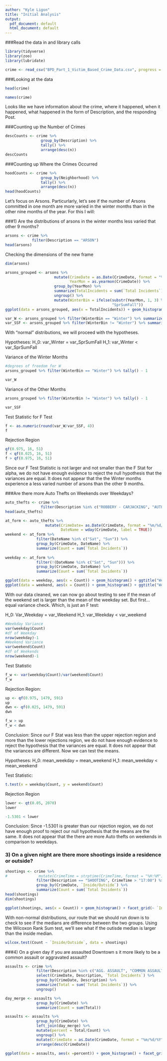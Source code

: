 ```yaml
---
author: "Kyle Ligon"
title: "Initial Analysis"
output:
  pdf_document: default
  html_document: default
---
```




###Read the data in and library calls
```r
library(tidyverse)
library(zoo)
library(lubridate)

crime <- read_csv("BPD_Part_1_Victim_Based_Crime_Data.csv", progress = FALSE)
```

###Looking at the data
```r
head(crime)

names(crime)
```
Looks like we have information about the crime, where it happened, when it happened, what happened in the form of Description, and the responding Post.  

###Counting up the Number of Crimes
```r
descCounts <- crime %>%
                group_by(Description) %>%
                tally() %>%
                arrange(desc(n))
descCounts
```

###Counting up Where the Crimes Occurred
```r
hoodCounts <- crime %>%
                group_by(Neighborhood) %>%
                tally() %>%
                arrange(desc(n))
head(hoodCounts)
```
Let's focus on Arsons.  Particurlarly, let's see if the number of Arsons committed in one month are more varied in the winter months than in the other nine months of the year.  For this I will:

\begin{itemize} 

\item Summarize the number of arsons by month

\item Run an F test on number of arsons between the two groups

\item Write a conclusion for the test

\end{itemize}

###1)	Are the distributions of arsons in the winter months less varied that other 9 months?
```r
arsons <- crime %>%
            filter(Description == "ARSON")
head(arsons)
```

Checking the dimensions of the new frame
```r
dim(arsons)
```
```r
arsons_grouped <- arsons %>%
                      mutate(CrimeDate = as.Date(CrimeDate, format = "%m/%d/%Y"),
                             YearMon = as.yearmon(CrimeDate)) %>%
                      group_by(YearMon) %>%
                      summarize(TotalIncidents = sum(`Total Incidents`)) %>%
                      ungroup() %>%
                      mutate(WinterBin = ifelse(substr(YearMon, 1, 3) %in%  c("Dec", "Jan", "Feb"), "Winter",
                                                "SprSumFall"))
ggplot(data = arsons_grouped, aes(x = TotalIncidents)) + geom_histogram(bins = 6) + facet_wrap(~ WinterBin)

var_W <- arsons_grouped %>% filter(WinterBin == "Winter") %>% summarize(Variance = var(TotalIncidents))
var_SSF <- arsons_grouped %>% filter(WinterBin != "Winter") %>% summarize(Variance = var(TotalIncidents))
```
With "normal" distributions, we will proceed with the hypotheses.

Hypotheses:
H_0: var_Winter = var_SprSumFall
H_1: var_Winter < var_SprSumFall

Variance of the Winter Months
```r
#degrees of freedom for W 
arsons_grouped %>% filter(WinterBin == "Winter") %>% tally() - 1

var_W
```

Variance of the Other Months
```r
arsons_grouped %>% filter(WinterBin != "Winter") %>% tally() - 1

var_SSF
```

Test Statistic for F Test
```r
f <- as.numeric(round(var_W/var_SSF, 4))
f
```

Rejection Region
```r
qf(0.975, 16, 51)
f < qf(0.025, 16, 51)
f > qf(0.975, 16, 51)
```
Since our F Test Statistic is not larger and not smaller than the F Stat for alpha, we do not have enough evidence to reject the null hypothesis that the variances are equal.  It does not appear that the the Winter months experience a less varied number of arsons than the other 9 months.  

###Are there more Auto Thefts on Weekends over Weekdays?  
```r
auto_thefts <- crime %>%
                filter(Description %in% c("ROBBERY - CARJACKING", "AUTO THEFT"))
head(auto_thefts)
```
```r
at_form <- auto_thefts %>%
                  mutate(CrimeDate= as.Date(CrimeDate, format = "%m/%d/%Y"), 
                         DateName = wday(CrimeDate, label = TRUE))
weekend <- at_form %>%
              filter(DateName %in% c("Sat", "Sun")) %>%
              group_by(CrimeDate, DateName) %>%
              summarize(Count = sum(`Total Incidents`))
              
weekday <- at_form %>%
              filter(!(DateName %in% c("Sat", "Sun"))) %>%
              group_by(CrimeDate, DateName) %>%
              summarize(Count = sum(`Total Incidents`))

ggplot(data = weekday, aes(x = Count)) + geom_histogram() + ggtitle("Weekday Distribution")
ggplot(data = weekend, aes(x = Count)) + geom_histogram() + ggtitle("Weekend Distribution")
```

With our data cleaned, we can now go about testing to see if the mean of the weekend set is larger than the mean of the weekday set.  But first... equal variance check.  Which, is just an F test:

H_0: Var_Weekday = var_Weekend
H_1: var_Weekday < var_weekend
```r
#Weekday Variance
var(weekday$Count)
#df of Weekday
nrow(weekday)-1
#Weekend Variance
var(weekend$Count)
#df of Weekends
nrow(weekend)-1
```

Test Statistic
```r
f_w <- var(weekday$Count)/var(weekend$Count)
f_w
```

Rejection Region:
```r
up <- qf(0.975, 1479, 591) 
up
dwn <- qf(0.025, 1479, 591)
dwn
```

```r
f_w > up
f_w < dwn
```
Conclusion: Since our F Stat was less than the upper rejection region and more than the lower rejections region, we do not have enough evidence to reject the hypothesis that the variances are equal.  It does not appear that the variances are different.   Now we can test the means.  

Hypotheses:
H_0: mean_weekday = mean_weekend
H_1: mean_weekday < mean_weekend

Test Statistic:
```r
t.test(x = weekday$Count, y = weekend$Count)
```
Rejection Region
```r
lower <- qt(0.05, 2070)
lower

-1.5301 < lower
```

Conclusion:
Since -1.5301 is greater than our rejection region, we do not have enough proof to reject our null hypothesis that the means are the same.  It does not appear that the there are more Auto thefts on weekends in comparison to weekdays.  


### 3)	On a given night are there more shootings inside a residence or outside?
```r
shootings <- crime %>%
#              mutate(CrimeTime = strptime(CrimeTime, format = "%H:%M")) %>%
              filter(Description == "SHOOTING", CrimeTime > "17:00") %>%
              group_by(CrimeDate, `Inside/Outside`) %>%
              summarize(Count = sum(`Total Incidents`))
head(shootings)
dim(shootings)

ggplot(shootings, aes(x = Count)) + geom_histogram() + facet_grid(~ `Inside/Outside`)
```
With non-normal distributions, our route that we should run down is to check to see if the medians are difference between the two groups. Using the Wilcoxon Rank Sum test, we'll see what if the outisde median is larger than the inside median.  
```r
wilcox.test(Count ~ `Inside/Outside`, data = shootings)
```

###4)	On a given day if you are assaulted Downtown s it more likely to be a common assault or aggravated assault? 
```r
assaults <- crime %>%
              filter(Description %in% c("AGG. ASSAULT", "COMMON ASSAULT")) %>%
              select(CrimeDate, Description, `Total Incidents`) %>%
              group_by(CrimeDate, Description) %>%
              summarize(Total = sum(`Total Incidents`)) %>%
              ungroup()

day_merge <- assaults %>%
              group_by(CrimeDate) %>%
              summarize(Count = sum(Total))

assaults <- assaults %>%
              group_by(CrimeDate) %>%
              left_join(day_merge) %>%
              mutate(percent = Total/Count) %>%
              ungroup() %>%
              mutate(CrimeDate = as.Date(CrimeDate, format = "%m/%d/%Y")) %>%
              arrange(desc(CrimeDate))

ggplot(data = assaults, aes(x =percent)) + geom_histogram() + facet_grid(~Description)
```